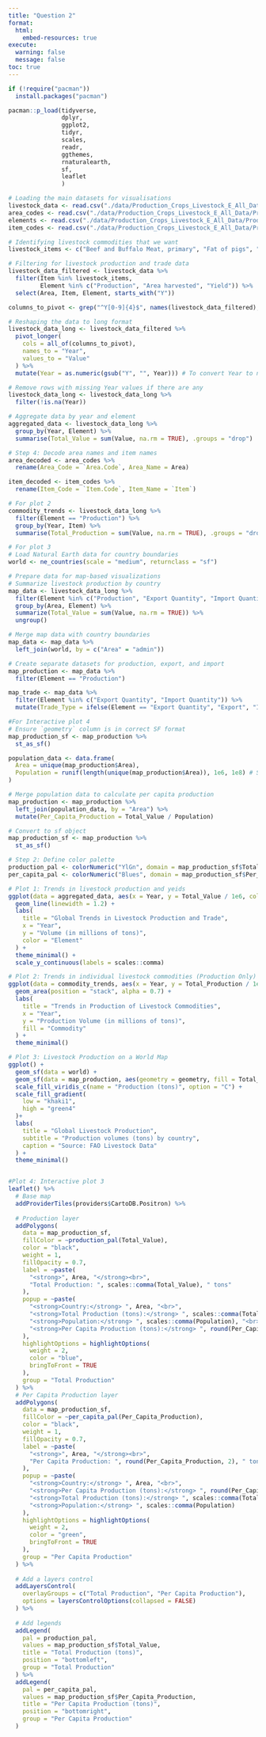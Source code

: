 ```yaml
---
title: "Question 2"
format:
  html:
    embed-resources: true
execute:
  warning: false
  message: false
toc: true
---
```


```r

if (!require("pacman")) 
  install.packages("pacman")

pacman::p_load(tidyverse,
               dplyr,
               ggplot2,
               tidyr,
               scales,
               readr,
               ggthemes,
               rnaturalearth,
               sf,
               leaflet
               )
```

```r

# Loading the main datasets for visualisations
livestock_data <- read.csv("./data/Production_Crops_Livestock_E_All_Data/Production_Crops_Livestock_E_All_Data.csv")
area_codes <- read.csv("./data/Production_Crops_Livestock_E_All_Data/Production_Crops_Livestock_E_AreaCodes.csv")
elements <- read.csv("./data/Production_Crops_Livestock_E_All_Data/Production_Crops_Livestock_E_Elements.csv")
item_codes <- read.csv("./data/Production_Crops_Livestock_E_All_Data/Production_Crops_Livestock_E_ItemCodes.csv")

```


```r

# Identifying livestock commodities that we want
livestock_items <- c("Beef and Buffalo Meat, primary", "Fat of pigs", "Meat, Poultry", "Sheep and Goat Meat", "Milk, Total")

# Filtering for livestock production and trade data
livestock_data_filtered <- livestock_data %>%
  filter(Item %in% livestock_items,
         Element %in% c("Production", "Area harvested", "Yield")) %>%
  select(Area, Item, Element, starts_with("Y"))

columns_to_pivot <- grep("^Y[0-9]{4}$", names(livestock_data_filtered), value = TRUE)

# Reshaping the data to long format
livestock_data_long <- livestock_data_filtered %>%
  pivot_longer(
    cols = all_of(columns_to_pivot),
    names_to = "Year",
    values_to = "Value"
  ) %>%
  mutate(Year = as.numeric(gsub("Y", "", Year))) # To convert Year to numeric

# Remove rows with missing Year values if there are any
livestock_data_long <- livestock_data_long %>%
  filter(!is.na(Year))

# Aggregate data by year and element
aggregated_data <- livestock_data_long %>%
  group_by(Year, Element) %>%
  summarise(Total_Value = sum(Value, na.rm = TRUE), .groups = "drop")

# Step 4: Decode area names and item names
area_decoded <- area_codes %>%
  rename(Area_Code = `Area.Code`, Area_Name = Area)

item_decoded <- item_codes %>%
  rename(Item_Code = `Item.Code`, Item_Name = `Item`)

# For plot 2
commodity_trends <- livestock_data_long %>%
  filter(Element == "Production") %>%
  group_by(Year, Item) %>%
  summarise(Total_Production = sum(Value, na.rm = TRUE), .groups = "drop")

# For plot 3
# Load Natural Earth data for country boundaries
world <- ne_countries(scale = "medium", returnclass = "sf")

# Prepare data for map-based visualizations
# Summarize livestock production by country
map_data <- livestock_data_long %>%
  filter(Element %in% c("Production", "Export Quantity", "Import Quantity")) %>%
  group_by(Area, Element) %>%
  summarize(Total_Value = sum(Value, na.rm = TRUE)) %>%
  ungroup()

# Merge map data with country boundaries
map_data <- map_data %>%
  left_join(world, by = c("Area" = "admin"))

# Create separate datasets for production, export, and import
map_production <- map_data %>%
  filter(Element == "Production")

map_trade <- map_data %>%
  filter(Element %in% c("Export Quantity", "Import Quantity")) %>%
  mutate(Trade_Type = ifelse(Element == "Export Quantity", "Export", "Import"))

#For Interactive plot 4
# Ensure `geometry` column is in correct SF format
map_production_sf <- map_production %>%
  st_as_sf()

population_data <- data.frame(
  Area = unique(map_production$Area),
  Population = runif(length(unique(map_production$Area)), 1e6, 1e8) # Simulated population
)

# Merge population data to calculate per capita production
map_production <- map_production %>%
  left_join(population_data, by = "Area") %>%
  mutate(Per_Capita_Production = Total_Value / Population)

# Convert to sf object
map_production_sf <- map_production %>%
  st_as_sf()

# Step 2: Define color palette
production_pal <- colorNumeric("YlGn", domain = map_production_sf$Total_Value)
per_capita_pal <- colorNumeric("Blues", domain = map_production_sf$Per_Capita_Production)
```

```r

# Plot 1: Trends in livestock production and yeids
ggplot(data = aggregated_data, aes(x = Year, y = Total_Value / 1e6, color = Element)) +
  geom_line(linewidth = 1.2) +
  labs(
    title = "Global Trends in Livestock Production and Trade",
    x = "Year",
    y = "Volume (in millions of tons)",
    color = "Element"
  ) +
  theme_minimal() +
  scale_y_continuous(labels = scales::comma)

# Plot 2: Trends in individual livestock commodities (Production Only)
ggplot(data = commodity_trends, aes(x = Year, y = Total_Production / 1e6, fill = Item)) +
  geom_area(position = "stack", alpha = 0.7) +
  labs(
    title = "Trends in Production of Livestock Commodities",
    x = "Year",
    y = "Production Volume (in millions of tons)",
    fill = "Commodity"
  ) +
  theme_minimal()

# Plot 3: Livestock Production on a World Map
ggplot() +
  geom_sf(data = world) +
  geom_sf(data = map_production, aes(geometry = geometry, fill = Total_Value), color = "black") +
  scale_fill_viridis_c(name = "Production (tons)", option = "C") +
  scale_fill_gradient(
    low = "khaki1", 
    high = "green4"
  )+
  labs(
    title = "Global Livestock Production",
    subtitle = "Production volumes (tons) by country",
    caption = "Source: FAO Livestock Data"
  ) +
  theme_minimal()


#Plot 4: Interactive plot 3
leaflet() %>%
  # Base map
  addProviderTiles(providers$CartoDB.Positron) %>%
  
  # Production layer
  addPolygons(
    data = map_production_sf,
    fillColor = ~production_pal(Total_Value),
    color = "black",
    weight = 1,
    fillOpacity = 0.7,
    label = ~paste(
      "<strong>", Area, "</strong><br>",
      "Total Production: ", scales::comma(Total_Value), " tons"
    ),
    popup = ~paste(
      "<strong>Country:</strong> ", Area, "<br>",
      "<strong>Total Production (tons):</strong> ", scales::comma(Total_Value), "<br>",
      "<strong>Population:</strong> ", scales::comma(Population), "<br>",
      "<strong>Per Capita Production (tons):</strong> ", round(Per_Capita_Production, 2)
    ),
    highlightOptions = highlightOptions(
      weight = 2,
      color = "blue",
      bringToFront = TRUE
    ),
    group = "Total Production"
  ) %>%
  # Per Capita Production layer
  addPolygons(
    data = map_production_sf,
    fillColor = ~per_capita_pal(Per_Capita_Production),
    color = "black",
    weight = 1,
    fillOpacity = 0.7,
    label = ~paste(
      "<strong>", Area, "</strong><br>",
      "Per Capita Production: ", round(Per_Capita_Production, 2), " tons"
    ),
    popup = ~paste(
      "<strong>Country:</strong> ", Area, "<br>",
      "<strong>Per Capita Production (tons):</strong> ", round(Per_Capita_Production, 2), "<br>",
      "<strong>Total Production (tons):</strong> ", scales::comma(Total_Value), "<br>",
      "<strong>Population:</strong> ", scales::comma(Population)
    ),
    highlightOptions = highlightOptions(
      weight = 2,
      color = "green",
      bringToFront = TRUE
    ),
    group = "Per Capita Production"
  ) %>%
  
  # Add a layers control
  addLayersControl(
    overlayGroups = c("Total Production", "Per Capita Production"),
    options = layersControlOptions(collapsed = FALSE)
  ) %>%
  
  # Add legends
  addLegend(
    pal = production_pal,
    values = map_production_sf$Total_Value,
    title = "Total Production (tons)",
    position = "bottomleft",
    group = "Total Production"
  ) %>%
  addLegend(
    pal = per_capita_pal,
    values = map_production_sf$Per_Capita_Production,
    title = "Per Capita Production (tons)",
    position = "bottomright",
    group = "Per Capita Production"
  )
```